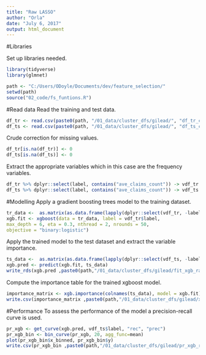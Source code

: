 ```yaml
---
title: "Raw LASSO"
author: "Orla"
date: "July 6, 2017"
output: html_document
---
```

#Libraries

Set up libraries needed. 

```r
library(tidyverse)
library(glmnet)
```



```r
path <- "C:/Users/ODoyle/Documents/dev/feature_selection/"
setwd(path)
source("02_code/fs_funtions.R")

```


#Read data 
Read the training and test data. 
```r
df_tr <- read.csv(paste0(path, "/01_data/cluster_dfs/gilead/", "df_tr_clust.csv"), stringsAsFactors = FALSE)
df_ts <- read.csv(paste0(path, "/01_data/cluster_dfs/gilead/", "df_ts_clust.csv"), stringsAsFactors = FALSE)


```
Crude correction for missing values. 

```r
df_tr[is.na(df_tr)] <- 0 
df_ts[is.na(df_ts)] <- 0 
```


Extract the appropriate variables which in this case are the frequency variables. 

```r
df_tr %>% dplyr::select(label, contains("ave_claims_count")) -> vdf_tr
df_ts %>% dplyr::select(label, contains("ave_claims_count")) -> vdf_ts

```

#Modelling
Apply a gradient boosting trees model to the training dataset. 
```r
tr_data <-  as.matrix(as.data.frame(lapply(dplyr::select(vdf_tr, -label), as.numeric)))
xgb.fit <- xgboost(data = tr_data, label = vdf_tr$label,
max_depth = 6, eta = 0.3, nthread = 2, nrounds = 50,
objective = "binary:logistic")

```
Apply the trained model to the test dataset and extract the variable importance. 
```r
ts_data <-  as.matrix(as.data.frame(lapply(dplyr::select(vdf_ts, -label), as.numeric)))
xgb.pred <- predict(xgb.fit, ts_data)
write_rds(xgb.pred ,paste0(path,"/01_data/cluster_dfs/gilead/fit_xgb_raw.rds"))
```

Compute the importance table for the trained xgboost model. 
```r
importance_matrix <- xgb.importance(colnames(ts_data), model = xgb.fit)
write.csv(importance_matrix ,paste0(path,"/01_data/cluster_dfs/gilead/xgb_vi.csv"))
```

#Performance
To assess the performance of the model a precision-recall curve is used. 

```r
pr_xgb <- get_curve(xgb.pred, vdf_ts$label, "rec", "prec")
pr_xgb_bin <- bin_curve(pr_xgb, 20, agg_func=mean)
plot(pr_xgb_bin$x_binned, pr_xgb_bin$y)
write.csv(pr_xgb_bin ,paste0(path,"/01_data/cluster_dfs/gilead/pr_xgb_raw.csv"))
```



